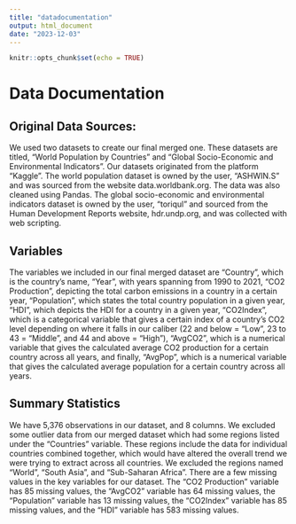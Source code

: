 ```yaml
---
title: "datadocumentation"
output: html_document
date: "2023-12-03"
---
```


```r
knitr::opts_chunk$set(echo = TRUE)
```


# Data Documentation

## Original Data Sources:

We used two datasets to create our final merged one. These datasets are titled, “World
Population by Countries” and “Global Socio-Economic and Environmental Indicators”. Our
datasets originated from the platform “Kaggle”. The world population dataset is owned by the
user, “ASHWIN.S” and was sourced from the website data.worldbank.org. The data was also
cleaned using Pandas. The global socio-economic and environmental indicators dataset is owned
by the user, “toriqul” and sourced from the Human Development Reports website, hdr.undp.org,
and was collected with web scripting. 

## Variables

The variables we included in our final merged dataset are “Country”, which is
the country’s name, “Year”, with years spanning from 1990 to 2021, “CO2
Production”, depicting the total carbon emissions in a country in a certain
year, “Population”, which states the total country population in a given year,
“HDI”, which depicts the HDI for a country in a given year, “CO2Index”, which is
a categorical variable that gives a certain index of a country’s CO2 level
depending on where it falls in our caliber (22 and below = “Low”, 23 to 43 =
“Middle”, and 44 and above = “High”), “AvgCO2”, which is a numerical variable 
that gives the calculated average CO2 production for a certain country across
all years, and finally, “AvgPop”, which is a numerical variable that gives the
calculated average population for a certain country across all years.

## Summary Statistics

We have 5,376 observations in our dataset, and 8 columns. We excluded some outlier data from
our merged dataset which had some regions listed under the "Countries" variable. These
regions include the data for individual countries combined together, which would have altered
the overall trend we were trying to extract across all countries. We excluded the regions
named "World", "South Asia", and "Sub-Saharan Africa". There are a few missing values in
the key variables for our dataset. The “CO2 Production” variable has 85 missing values, the
“AvgCO2” variable has 64 missing values, the “Population” variable has 13 missing values, the
“CO2Index” variable has 85 missing values, and the “HDI” variable has 583 missing values. 
